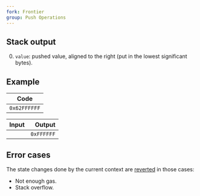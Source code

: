 ```yaml
---
fork: Frontier
group: Push Operations
---
```


## Stack output

0. `value`: pushed value, aligned to the right (put in the lowest significant bytes).

## Example

| Code |
|------|
| `0x62FFFFFF` |

| Input | Output |
|------:|-------:|
| | `0xFFFFFF` |

## Error cases

The state changes done by the current context are [reverted](#FD) in those cases:
- Not enough gas.
- Stack overflow.
